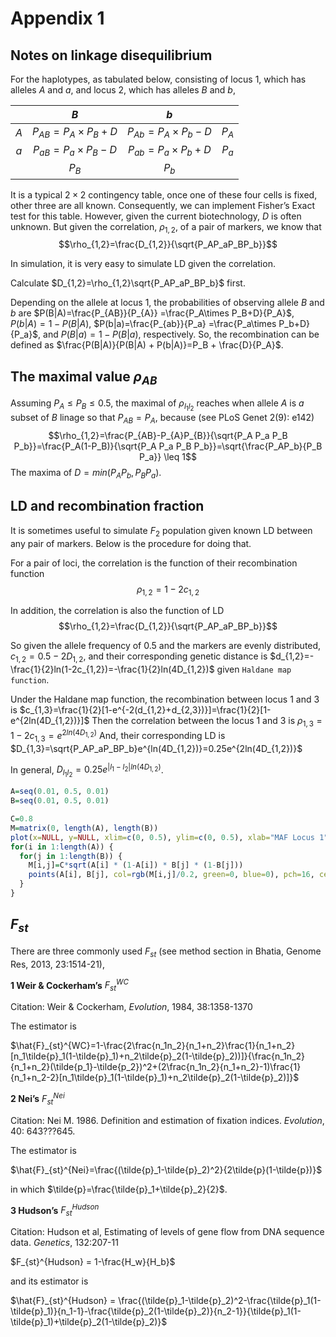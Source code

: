 # Appendix 1 {#app-1}

## Notes on linkage disequilibrium {#app:ld}

For the haplotypes, as tabulated below, consisting of locus 1, which has alleles $A$ and $a$, and locus 2, which has alleles $B$ and $b$, 

| | $B$ | $b$ | |
|:-:|:--:|:--:|:-:|
|$A$| $P_{AB}=P_A \times P_B + D$ | $P_{Ab}=P_A \times P_b - D$| $P_A$|
|$a$| $P_{aB}=P_a \times P_B - D$| $P_{ab}=P_a \times P_b + D$| $P_a$|
| |$P_B$|$P_b$| |

It is a typical $2\times2$ contingency table, once one of these four cells is fixed, other three are all known. Consequently, we can implement Fisher's Exact test for this table.
However, given the current biotechnology, $D$ is often unknown. But given the correlation, $\rho_{1,2}$, of a pair of markers, we know that
$$\rho_{1,2}=\frac{D_{1,2}}{\sqrt{P_AP_aP_BP_b}}$$

In simulation, it is very easy to simulate LD given the correlation.

Calculate $D_{1,2}=\rho_{1,2}\sqrt{P_AP_aP_BP_b}$ first.

Depending on the allele at locus 1, the probabilities of observing allele $B$ and $b$ are $P(B|A)=\frac{P_{AB}}{P_{A}} =\frac{P_A\times P_B+D}{P_A}$, $P(b|A)=1-P(B|A)$, $P(b|a)=\frac{P_{ab}}{P_a} =\frac{P_a\times P_b+D}{P_a}$, and $P(B|a)=1-P(B|a)$, respectively. So, the recombination can be defined as $\frac{P(B|A)}{P(B|A) + P(b|A)}=P_B + \frac{D}{P_A}$.

## The maximal value $\rho_{AB}$

Assuming $P_A \leq P_B \leq 0.5$, the maximal of $\rho_{l_1l_2}$ reaches when allele $A$ is $a$ subset of $B$ linage so that $P_{AB}=P_{A}$, because (see PLoS Genet 2(9): e142)
$$\rho_{1,2}=\frac{P_{AB}-P_{A}P_{B}}{\sqrt{P_A P_a P_B P_b}}=\frac{P_A(1-P_B)}{\sqrt{P_A P_a P_B P_b}}=\sqrt{\frac{P_AP_b}{P_B P_a}} \leq 1$$
The maxima of $D=min(P_AP_b, P_BP_a)$.

## LD and recombination fraction
It is sometimes useful to simulate $F_2$ population given known LD between any pair of markers. Below is the procedure for doing that.

For a pair of loci, the correlation is the function of their recombination function
$$\rho_{1,2}=1-2c_{1,2}$$

In addition, the correlation is also the function of LD
$$\rho_{1,2}=\frac{D_{1,2}}{\sqrt{P_AP_aP_BP_b}}$$

So given the allele frequency of 0.5 and the markers are evenly distributed, $c_{1,2}=0.5-2D_{1,2}$, and their corresponding genetic distance is $d_{1,2}=-\frac{1}{2}ln(1-2c_{1,2})=-\frac{1}{2}ln(4D_{1,2})$
given `Haldane map function`.

Under the Haldane map function, the recombination between locus 1 and 3 is $c_{1,3}=\frac{1}{2}[1-e^{-2(d_{1,2}+d_{2,3})}]=\frac{1}{2}[1-e^{2ln(4D_{1,2})}]$
Then the correlation between the locus 1 and 3 is $\rho_{1,3}=1-2c_{1,3}=e^{2ln(4D_{1,2})}$
And, their corresponding LD is
$D_{1,3}=\sqrt{P_AP_aP_BP_b}e^{ln(4D_{1,2})}=0.25e^{2ln(4D_{1,2})}$

In general, $D_{l_1l_2}=0.25e^{|l_1-l_2|ln(4D_{1,2})}$.

```r
A=seq(0.01, 0.5, 0.01)
B=seq(0.01, 0.5, 0.01)

C=0.8
M=matrix(0, length(A), length(B))
plot(x=NULL, y=NULL, xlim=c(0, 0.5), ylim=c(0, 0.5), xlab="MAF Locus 1", ylab="MAF Locus 2", main="the relationship between D")
for(i in 1:length(A)) {
  for(j in 1:length(B)) {
    M[i,j]=C*sqrt(A[i] * (1-A[i]) * B[j] * (1-B[j]))
    points(A[i], B[j], col=rgb(M[i,j]/0.2, green=0, blue=0), pch=16, cex=0.3)
  }
}

```

## $F_{st}$
There are three commonly used $F_{st}$ (see method section in Bhatia, Genome Res, 2013, 23:1514-21),

**1 Weir & Cockerham's** $F_{st}^{WC}$

Citation: Weir & Cockerham, $Evolution$, 1984, 38:1358-1370 

The estimator is

$\hat{F}_{st}^{WC}=1-\frac{2\frac{n_1n_2}{n_1+n_2}\frac{1}{n_1+n_2}[n_1\tilde{p}_1(1-\tilde{p}_1)+n_2\tilde{p}_2(1-\tilde{p}_2))]}{\frac{n_1n_2}{n_1+n_2}(\tilde{p_1}-\tilde{p_2})^2+(2\frac{n_1n_2}{n_1+n_2}-1)\frac{1}{n_1+n_2-2}[n_1\tilde{p}_1(1-\tilde{p}_1)+n_2\tilde{p}_2(1-\tilde{p}_2)]}$

**2 Nei's** $F_{st}^{Nei}$

Citation: Nei M. 1986. Definition and estimation of fixation indices. $Evolution$, 40: 643???645.

The estimator is 

$\hat{F}_{st}^{Nei}=\frac{(\tilde{p}_1-\tilde{p}_2)^2}{2\tilde{p}(1-\tilde{p})}$

in which $\tilde{p}=\frac{\tilde{p}_1+\tilde{p}_2}{2}$.

**3 Hudson's** $F_{st}^{Hudson}$ 

Citation: Hudson et al, Estimating of levels of gene flow from DNA sequence data. $Genetics$, 132:207-11

$F_{st}^{Hudson} = 1-\frac{H_w}{H_b}$

and its estimator is

$\hat{F}_{st}^{Hudson} = \frac{(\tilde{p}_1-\tilde{p}_2)^2-\frac{\tilde{p}_1(1-\tilde{p}_1)}{n_1-1}-\frac{\tilde{p}_2(1-\tilde{p}_2)}{n_2-1}}{\tilde{p}_1(1-\tilde{p}_1)+\tilde{p}_2(1-\tilde{p}_2)}$


